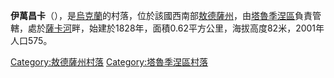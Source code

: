 {{coord|46|20|30|N|29|7|58|E|scale:30000|display=title}}

'''伊萬昌卡'''（{{lang-uk|Іванчанка}}），是[[烏克蘭|烏克蘭]]的村落，位於該國西南部[[敖德薩州|敖德薩州]]，由[[塔魯季涅區|塔魯季涅區]]負責管轄，處於[[薩卡河|薩卡河]]畔，始建於1828年，面積0.62平方公里，海拔高度82米，2001年人口575。

{{DEFAULTSORT:Іванчанка}}
[[Category:敖德薩州村落|Category:敖德薩州村落]]
[[Category:塔魯季涅區村落|Category:塔魯季涅區村落]]


{{Odessa-geo-stub}}